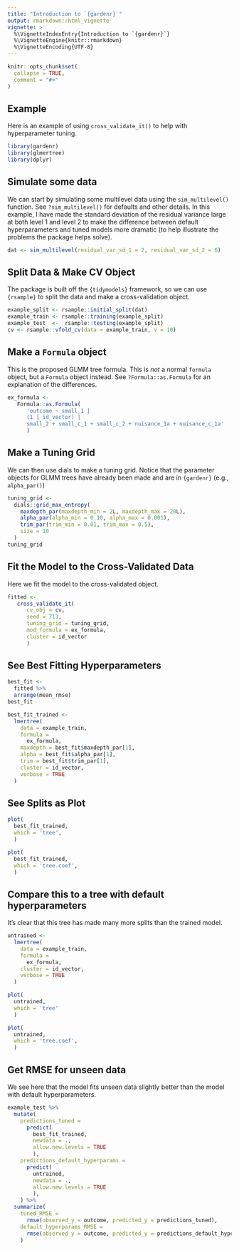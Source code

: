 ```yaml
---
title: "Introduction to `{gardenr}`"
output: rmarkdown::html_vignette
vignette: >
  %\VignetteIndexEntry{Introduction to `{gardenr}`}
  %\VignetteEngine{knitr::rmarkdown}
  %\VignetteEncoding{UTF-8}
---
```


```r
knitr::opts_chunk$set(
  collapse = TRUE,
  comment = "#>"
)
```

## Example

Here is an example of using `cross_validate_it()` to help with hyperparameter tuning. 

```r
library(gardenr)
library(glmertree)
library(dplyr)
```

## Simulate some data

We can start by simulating some multilevel data using the `sim_multilevel()` function. See `?sim_multilevel()` for defaults and other details. In this example, I have made the standard deviation of the residual variance large at both level 1 and level 2 to make the difference between default hyperparameters and tuned models more dramatic (to help illustrate the problems the package helps solve).

```r
dat <- sim_multilevel(residual_var_sd_1 = 2, residual_var_sd_2 = 6)
```

## Split Data & Make CV Object

The package is built off the `{tidymodels}` framework, so we can use `{rsample}` to split the data and make a cross-validation object. 

```r
example_split <- rsample::initial_split(dat)
example_train <- rsample::training(example_split)
example_test  <-  rsample::testing(example_split)
cv <- rsample::vfold_cv(data = example_train, v = 10)
```

## Make a `Formula` object

This is the proposed GLMM tree formula. This is *not* a normal `formula` object, but a `Formula` object instead. See `?Formula::as.Formula` for an explanation of the differences.

```r
ex_formula <-
   Formula::as.Formula(
      'outcome ~ small_1 |
      (1 | id_vector) |
      small_2 + small_c_1 + small_c_2 + nuisance_1a + nuisance_c_1a'
      )
```

## Make a Tuning Grid

We can then use dials to make a tuning grid. Notice that the parameter objects for GLMM trees have already been made and are in `{gardenr}` (e.g., `alpha_par()`)

```r
tuning_grid <-
  dials::grid_max_entropy(
    maxdepth_par(maxdepth_min = 2L, maxdepth_max = 20L),
    alpha_par(alpha_min = 0.10, alpha_max = 0.001),
    trim_par(trim_min = 0.01, trim_max = 0.5),
    size = 10
  )
tuning_grid
```

## Fit the Model to the Cross-Validated Data

Here we fit the model to the cross-validated object.

```r
fitted <-
   cross_validate_it(
      cv_obj = cv,
      seed = 713,
      tuning_grid = tuning_grid,
      mod_formula = ex_formula, 
      cluster = id_vector
      )
```

## See Best Fitting Hyperparameters

```r
best_fit <- 
  fitted %>% 
  arrange(mean_rmse) 
best_fit
```

```r
best_fit_trained <- 
  lmertree(
    data = example_train, 
    formula = 
      ex_formula, 
    maxdepth = best_fit$maxdepth_par[1], 
    alpha = best_fit$alpha_par[1],
    trim = best_fit$trim_par[1], 
    cluster = id_vector,
    verbose = TRUE
  )
```

## See Splits as Plot

```r
plot(
  best_fit_trained, 
  which = 'tree',
  )
```

```r
plot(
  best_fit_trained, 
  which = 'tree.coef',
  )
```

## Compare this to a tree with default hyperparameters

It's clear that this tree has made many more splits than the trained model. 

```r
untrained <- 
  lmertree(
    data = example_train, 
    formula = 
      ex_formula, 
    cluster = id_vector,
    verbose = TRUE
  )
```

```r
plot(
  untrained,  
  which = 'tree'
  )
```

```r
plot(
  untrained, 
  which = 'tree.coef',
  )
```

## Get RMSE for unseen data

We see here that the model fits unseen data slightly better than the model with default hyperparameters.

```r
example_test %>% 
  mutate(
    predictions_tuned =
      predict(
        best_fit_trained, 
        newdata = ., 
        allow.new.levels = TRUE
        ),
    predictions_default_hyperparams =
      predict(
        untrained, 
        newdata = ., 
        allow.new.levels = TRUE
        ),
    ) %>% 
  summarize(
    tuned_RMSE = 
      rmse(observed_y = outcome, predicted_y = predictions_tuned),
    default_hyperparams_RMSE = 
      rmse(observed_y = outcome, predicted_y = predictions_default_hyperparams)
    )

```

